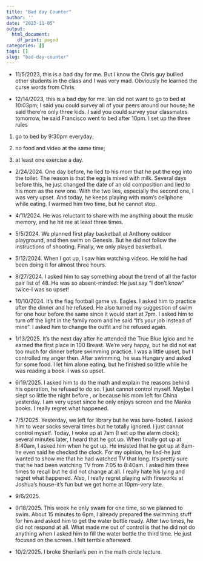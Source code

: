 ```yaml
---
title: "Bad day Counter"
author: ''
date: "2023-11-05"
output:
  html_document:
    df_print: paged
categories: []
tags: []
slug: "bad-day-counter"
---
```


- 11/5/2023, this is a bad day for me. But I know the Chris guy bullied other students in the class and I was very mad. Obviously he learned the curse words from Chris.

- 12/14/2023, this is a bad day for me. Ian did not want to go to bed at 10:03pm; I said you could survey all of your peers around our house; he said there're only three kids. I said you could survey your classmates tomorrow, he said Francisco went to bed after 10pm. I set up the three rules

1. go to bed by 9:30pm everyday;

2. no food and video at the same time;

3. at least one exercise a day.

- 2/24/2024. One day before, he lied to his mom that he put the egg into the toilet. The reason is that the egg is mixed with milk. Several days before this, he just changed the date of an old composition and lied to his mom as the new one. With the two lies, especially the second one, I was very upset. And today, he keeps playing with mom's cellphone while eating. I warmed him two time, but he cannot stop.

- 4/11/2024. He was reluctant to share with me anything about the music memory, and he hit me at least three times.

- 5/5/2024. We planned first play basketball at Anthony outdoor playground, and then swim on Genesis. But he did not follow the instructions of shooting. Finally, we only played basketball.

- 5/12/2024. When I got up, I saw him watching videos. He told he had been doing it for almost three hours.

- 8/27/2024. I asked him to say something about the trend of all the factor pair list of 48. He was so absent-minded: He just say "I don't know" twice-I was so upset!

- 10/10/2024. It's the flag football game vs. Eagles. I asked him to practice after the dinner and he refused. He also turned my suggestion of swim for one hour before the same since it would start at 7pm. I asked him to turn off the light in the family room and he said "It's your job instead of mine". I asked him to change the outfit and he refused again.

- 1/13/2025. It's the next day after he attended the True Blue Igloo and he earned the first place in 100 Breast. We're very happy, but he did not eat too much for dinner before swimming practice. I was a little upset, but I controlled my anger then. After swimming, he was Hungary and asked for some food. I let him alone eating, but he finished so little while he was reading a book. I was so upset.

- 6/19/2025. I asked him to do the math and explain the reasons behind his operation, he refused to do so. I just cannot control myself. Maybe I slept so little the night before
, or because his mom left for China yesterday. I am very upset since he only enjoys screen and the Manka books. I really regret what happened.

- 7/5/2025. Yesterday, we left for library but he was bare-footed. I asked him to wear socks several times but he totally ignored. I just cannot control myself. Today, I woke up at 7am (I set up the alarm clock); several minutes later, I heard that he got up. When finally got up at 8:40am, I asked him when he got up. He insisted that he got up at 8am-he even said he checked the clock. For my opinion, he lied-he just wanted to show me that he had watched TV that long. It's pretty sure that he had been watching TV from 7:05 to 8:40am. I asked him three times to recall but he did not change at all. I really hate his lying and regret what happened. Also, I really regret playing with fireworks at Joshua's house-it's fun but we got home at 10pm-very late.


- 9/6/2025.

- 9/18/2025. This week he only swam for one time, so we planned to swim. About 15 minutes to 6pm, I already prepared the swimming stuff for him and asked him to get the water bottle ready. After two times, he did not respond at all. What made me out of control is that he did not do anything when I asked him to fill the water bottle the third time. He just focused on the screen. I felt terrible afterward.

- 10/2/2025. I broke Shenlan's pen in the math circle lecture.